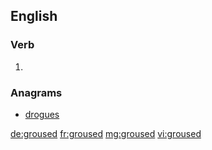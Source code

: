==English==

===Verb===
{{head|en}}

# {{en-past of|grouse}}

===Anagrams===
* [[drogues#English|drogues]]

[[de:groused]]
[[fr:groused]]
[[mg:groused]]
[[vi:groused]]